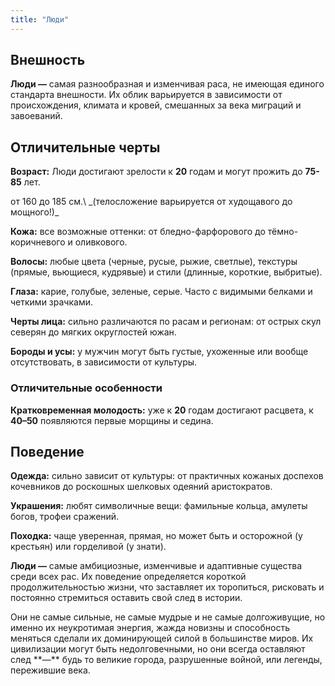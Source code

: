 ```yaml
---
title: "Люди"
---
```


## Внешность

**Люди —** самая разнообразная и изменчивая раса, не имеющая единого стандарта внешности. Их облик варьируется в зависимости от происхождения, климата и кровей, смешанных за века миграций и завоеваний.

## Отличительные черты

**Возраст:** Люди достигают зрелости к **20** годам и могут прожить до **75-85** лет.

<Card title="Рост" icon="ruler" iconType="solid" horizontal>
  от 160 до 185 см.\
  _(телосложение варьируется от худощавого до мощного!)_
</Card>

**Кожа:** все возможные оттенки: от бледно-фарфорового до тёмно-коричневого и оливкового.

**Волосы:** любые цвета (черные, русые, рыжие, светлые), текстуры (прямые, вьющиеся, кудрявые) и стили (длинные, короткие, выбритые).

**Глаза:** карие, голубые, зеленые, серые. Часто с видимыми белками и четкими зрачками.

**Черты лица:** сильно различаются по расам и регионам: от острых скул северян до мягких округлостей южан.

**Бороды и усы:** у мужчин могут быть густые, ухоженные или вообще отсутствовать, в зависимости от культуры.

### Отличительные особенности

**Кратковременная молодость:** уже к **20** годам достигают расцвета, к **40–50** появляются первые морщины и седина.

## Поведение

**Одежда:** сильно зависит от культуры: от практичных кожаных доспехов кочевников до роскошных шелковых одеяний аристократов.

**Украшения:** любят символичные вещи: фамильные кольца, амулеты богов, трофеи сражений.

**Походка:** чаще уверенная, прямая, но может быть и осторожной (у крестьян) или горделивой (у знати).

**Люди —** самые амбициозные, изменчивые и адаптивные существа среди всех рас. Их поведение определяется короткой продолжительностью жизни, что заставляет их торопиться, рисковать и постоянно стремиться оставить свой след в истории.

<Tip>
  Они не самые сильные, не самые мудрые и не самые долгоживущие, но именно их неукротимая энергия, жажда новизны и способность меняться сделали их доминирующей силой в большинстве миров. Их цивилизации могут быть недолговечными, но они всегда оставляют след **—** будь то великие города, разрушенные войной, или легенды, пережившие века.
</Tip>